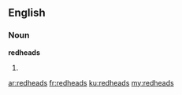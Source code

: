 ==English==

===Noun===
'''redheads'''

# {{plural of|redhead}}

[[ar:redheads]]
[[fr:redheads]]
[[ku:redheads]]
[[my:redheads]]